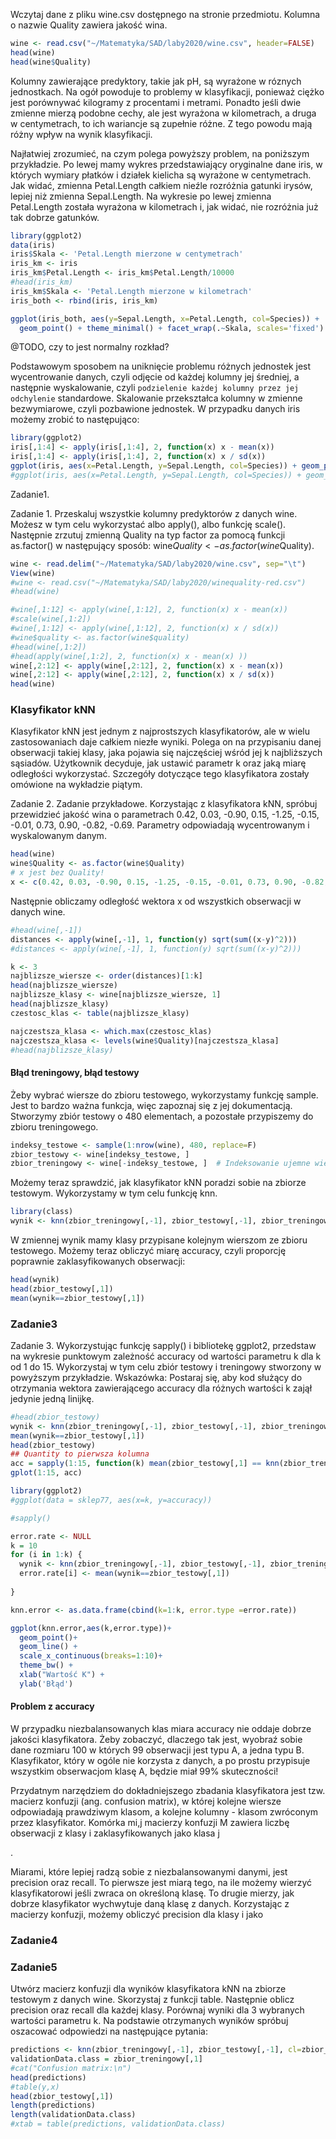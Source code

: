Wczytaj dane z pliku wine.csv dostępnego na stronie przedmiotu. Kolumna o nazwie Quality zawiera jakość wina.

```r
wine <- read.csv("~/Matematyka/SAD/laby2020/wine.csv", header=FALSE)
head(wine)
head(wine$Quality)

```



Kolumny zawierające predyktory, takie jak pH, są wyrażone w róznych jednostkach. Na ogół powoduje to problemy w klasyfikacji, ponieważ ciężko jest porównywać kilogramy z procentami i metrami. Ponadto jeśli dwie zmienne mierzą podobne cechy, ale jest wyrażona w kilometrach, a druga w centymetrach, to ich wariancje są zupełnie różne. Z tego powodu mają różny wpływ na wynik klasyfikacji.

Najłatwiej zrozumieć, na czym polega powyższy problem, na poniższym przykładzie. Po lewej mamy wykres przedstawiający oryginalne dane iris, w których wymiary płatków i działek kielicha są wyrażone w centymetrach. Jak widać, zmienna Petal.Length całkiem nieźle rozróżnia gatunki irysów, lepiej niż zmienna Sepal.Length. Na wykresie po lewej zmienna Petal.Length została wyrażona w kilometrach i, jak widać, nie rozróżnia już tak dobrze gatunków.

```r
library(ggplot2)
data(iris)
iris$Skala <- 'Petal.Length mierzone w centymetrach'
iris_km <- iris
iris_km$Petal.Length <- iris_km$Petal.Length/10000
#head(iris_km)
iris_km$Skala <- 'Petal.Length mierzone w kilometrach'
iris_both <- rbind(iris, iris_km)

ggplot(iris_both, aes(y=Sepal.Length, x=Petal.Length, col=Species)) + 
  geom_point() + theme_minimal() + facet_wrap(.~Skala, scales='fixed')
```
@TODO, czy to jest normalny rozkład? 

Podstawowym sposobem na uniknięcie problemu różnych jednostek jest wycentrowanie danych, czyli odjęcie od każdej kolumny jej średniej, a następnie wyskalowanie, czyli ```podzielenie każdej kolumny przez jej odchylenie``` standardowe. Skalowanie przekształca kolumny w zmienne bezwymiarowe, czyli pozbawione jednostek. W przypadku danych iris możemy zrobić to następująco:

```r
library(ggplot2)
iris[,1:4] <- apply(iris[,1:4], 2, function(x) x - mean(x))  
iris[,1:4] <- apply(iris[,1:4], 2, function(x) x / sd(x))
ggplot(iris, aes(x=Petal.Length, y=Sepal.Length, col=Species)) + geom_point() + theme_minimal()
#ggplot(iris, aes(x=Petal.Length, y=Sepal.Length, col=Species)) + geom_point() + theme_minimal()
```

Zadanie1. 
      
Zadanie 1. Przeskaluj wszystkie kolumny predyktorów z danych wine. Możesz w tym celu wykorzystać albo apply(), albo funkcję scale(). Następnie zrzutuj zmienną Quality na typ factor za pomocą funkcji as.factor() w następujący sposób: wine$Quality <- as.factor(wine$Quality).

```r
wine <- read.delim("~/Matematyka/SAD/laby2020/wine.csv", sep="\t")
View(wine)
#wine <- read.csv("~/Matematyka/SAD/laby2020/winequality-red.csv")
#head(wine)

#wine[,1:12] <- apply(wine[,1:12], 2, function(x) x - mean(x))  
#scale(wine[,1:2])
#wine[,1:12] <- apply(wine[,1:12], 2, function(x) x / sd(x))
#wine$quality <- as.factor(wine$quality)
#head(wine[,1:2])
#head(apply(wine[,1:2], 2, function(x) x - mean(x) ))
wine[,2:12] <- apply(wine[,2:12], 2, function(x) x - mean(x))
wine[,2:12] <- apply(wine[,2:12], 2, function(x) x / sd(x))
head(wine)

```

### Klasyfikator kNN

Klasyfikator kNN jest jednym z najprostszych klasyfikatorów, ale w wielu zastosowaniach daje całkiem niezłe wyniki. Polega on na przypisaniu danej obserwacji takiej klasy, jaka pojawia się najczęściej wśród jej k najbliższych sąsiadów. Użytkownik decyduje, jak ustawić parametr k oraz jaką miarę odległości wykorzystać. Szczegóły dotyczące tego klasyfikatora zostały omówione na wykładzie piątym.

Zadanie 2. Zadanie przykładowe. Korzystając z klasyfikatora kNN, spróbuj przewidzieć jakość wina o parametrach 0.42, 0.03, -0.90, 0.15, -1.25, -0.15, -0.01, 0.73, 0.90, -0.82, -0.69. Parametry odpowiadają wycentrowanym i wyskalowanym danym.

```r
head(wine)
wine$Quality <- as.factor(wine$Quality)
# x jest bez Quality!
x <- c(0.42, 0.03, -0.90, 0.15, -1.25, -0.15, -0.01, 0.73, 0.90, -0.82, -0.69)
```
Następnie obliczamy odległość wektora x od wszystkich obserwacji w danych wine.
```r
#head(wine[,-1])
distances <- apply(wine[,-1], 1, function(y) sqrt(sum((x-y)^2)))
#distances <- apply(wine[,-1], 1, function(y) sqrt(sum((x-y)^2)))
```

```r

k <- 3
najblizsze_wiersze <- order(distances)[1:k]
head(najblizsze_wiersze)
najblizsze_klasy <- wine[najblizsze_wiersze, 1]
head(najblizsze_klasy)
czestosc_klas <- table(najblizsze_klasy)

najczestsza_klasa <- which.max(czestosc_klas)
najczestsza_klasa <- levels(wine$Quality)[najczestsza_klasa]
#head(najblizsze_klasy)
```


#### Błąd treningowy, błąd testowy

Żeby wybrać wiersze do zbioru testowego, wykorzystamy funkcję sample. Jest to bardzo ważna funkcja, więc zapoznaj się z jej dokumentacją. Stworzymy zbiór testowy o 480 elementach, a pozostałe przypiszemy do zbioru treningowego.
```r
indeksy_testowe <- sample(1:nrow(wine), 480, replace=F)
zbior_testowy <- wine[indeksy_testowe, ]
zbior_treningowy <- wine[-indeksy_testowe, ]  # Indeksowanie ujemne wiele ułatwia!
```

Możemy teraz sprawdzić, jak klasyfikator kNN poradzi sobie na zbiorze testowym. Wykorzystamy w tym celu funkcję knn.
```r
library(class)
wynik <- knn(zbior_treningowy[,-1], zbior_testowy[,-1], zbior_treningowy[,1], k=3)
```


W zmiennej wynik mamy klasy przypisane kolejnym wierszom ze zbioru testowego. Możemy teraz obliczyć miarę accuracy, czyli proporcję poprawnie zaklasyfikowanych obserwacji:
```r
head(wynik)
head(zbior_testowy[,1])
mean(wynik==zbior_testowy[,1])
```

### Zadanie3
Zadanie 3. Wykorzystując funkcję sapply() i bibliotekę ggplot2, przedstaw na wykresie punktowym zależność accuracy od wartości parametru k dla k od 1 do 15. Wykorzystaj w tym celu zbiór testowy i treningowy stworzony w powyższym przykładzie.
Wskazówka: Postaraj się, aby kod służący do otrzymania wektora zawierającego accuracy dla różnych wartości k zajął jedynie jedną linijkę.
```r
#head(zbior_testowy)
wynik <- knn(zbior_treningowy[,-1], zbior_testowy[,-1], zbior_treningowy[,1], k=3)
mean(wynik==zbior_testowy[,1])
head(zbior_testowy)
## Quantity to pierwsza kolumna
acc = sapply(1:15, function(k) mean(zbior_testowy[,1] == knn(zbior_treningowy[,-1], zbior_testowy[,-1], zbior_treningowy[,1], k=k)))
gplot(1:15, acc)
```

```r
library(ggplot2)
#ggplot(data = sklep77, aes(x=k, y=accuracy))

#sapply()

error.rate <- NULL
k = 10
for (i in 1:k) {
  wynik <- knn(zbior_treningowy[,-1], zbior_testowy[,-1], zbior_treningowy[,1], k=i)
  error.rate[i] <- mean(wynik==zbior_testowy[,1])
    
}

knn.error <- as.data.frame(cbind(k=1:k, error.type =error.rate))

ggplot(knn.error,aes(k,error.type))+ 
  geom_point()+ 
  geom_line() + 
  scale_x_continuous(breaks=1:10)+ 
  theme_bw() +
  xlab("Wartość K") +
  ylab('Błąd')
```



#### Problem z accuracy

W przypadku niezbalansowanych klas miara accuracy nie oddaje dobrze jakości klasyfikatora. Żeby zobaczyć, dlaczego tak jest, wyobraź sobie dane rozmiaru 100 w których 99 obserwacji jest typu A, a jedna typu B. Klasyfikator, który w ogóle nie korzysta z danych, a po prostu przypisuje wszystkim obserwacjom klasę A, będzie miał 99% skuteczności!

Przydatnym narzędziem do dokładniejszego zbadania klasyfikatora jest tzw. macierz konfuzji (ang. confusion matrix), w której kolejne wiersze odpowiadają prawdziwym klasom, a kolejne kolumny - klasom zwróconym przez klasyfikator. Komórka mi,j
macierzy konfuzji M zawiera liczbę obserwacji z klasy i zaklasyfikowanych jako klasa j

.

Miarami, które lepiej radzą sobie z niezbalansowanymi danymi, jest precision oraz recall. To pierwsze jest miarą tego, na ile możemy wierzyć klasyfikatorowi jeśli zwraca on określoną klasę. To drugie mierzy, jak dobrze klasyfikator wychwytuje daną klasę z danych. Korzystając z macierzy konfuzji, możemy obliczyć precision dla klasy i
jako 

### Zadanie4
  

### Zadanie5
Utwórz macierz konfuzji dla wyników klasyfikatora kNN na zbiorze testowym z danych wine. Skorzystaj z funkcji table. Następnie oblicz precision oraz recall dla każdej klasy. Porównaj wyniki dla 3 wybranych wartości parametru k. Na podstawie otrzymanych wyników spróbuj oszacować odpowiedzi na następujące pytania:

```r
predictions <- knn(zbior_treningowy[,-1], zbior_testowy[,-1], cl=zbior_treningowy[,1], k=3)
validationData.class = zbior_treningowy[,1]
#cat("Confusion matrix:\n")
head(predictions)
#table(y,x)
head(zbior_testowy[,1])
length(predictions)
length(validationData.class)
#xtab = table(predictions, validationData.class)
```






